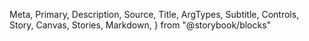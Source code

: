   Meta,
  Primary,
  Description,
  Source,
  Title,
  ArgTypes,
  Subtitle,
  Controls,
  Story,
  Canvas,
  Stories,
  Markdown,
} from "@storybook/blocks"

<Meta of={StepGauge} />

<Title />

<Description of={StepGauge} />

```tsx
import { StepGauge } from "@einride/ui"
```

## Basic

<Description of={StepGauge.Basic} />

<Canvas of={StepGauge.Basic} />

<Controls of={StepGauge.Basic} />

## Custom steps

<Description of={StepGauge.CustomSteps} />

<Canvas of={StepGauge.CustomSteps} />

<Controls of={StepGauge.CustomSteps} include={["completedSteps", "steps"]} />

## Custom color

<Description of={StepGauge.CustomColor} />

<Canvas of={StepGauge.CustomColor} />

<Controls of={StepGauge.CustomColor} include="color" />

## Accessibility

Adding a descriptive `aria-label` is required to convey what the gauge is displaynig.
